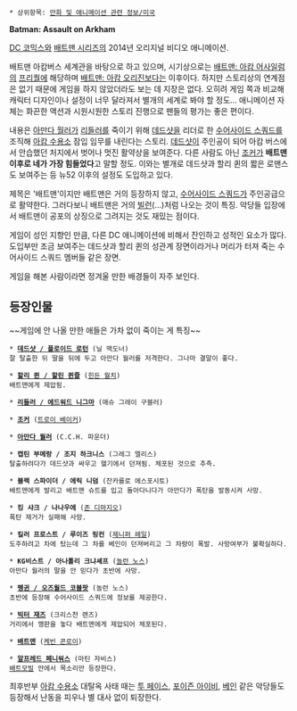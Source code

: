  * 상위항목: [[만화 및 애니메이션 관련 정보/미국]]

'''Batman: Assault on Arkham'''

[[DC 코믹스]]와 [[배트맨 시리즈]]의 2014년 오리지널 비디오 애니메이션.

배트맨 아캄버스 세계관을 바탕으로 하고 있으며, 시기상으로는 [[배트맨: 아캄 어사일럼]]의 [[프리퀄]]에 해당하며 [[배트맨: 아캄 오리진]]보다는 이후이다. 하지만 스토리상의 연계점은 없기 때문에 게임을 하지 않았더라도 보는 데 지장은 없다. 오히려 게임 쪽과 비교해 캐릭터 디자인이나 설정이 너무 달라져서 별개의 세계로 봐야 할 정도... 애니메이션 자체는 화끈한 액션과 시원시원한 스토리 진행으로 팬들의 평가는 좋은 편이다.

내용은 [[아만다 월러]]가 [[리들러]]를 죽이기 위해 [[데드샷]]을 리더로 한 [[수어사이드 스쿼드]]를 조직해 [[아캄 수용소]] 잠입 임무를 내린다는 스토리. [[데드샷]]이 주인공이 되어 아캄 버스에서 안습했던 처지에서 벗어나 멋진 활약상을 보여준다. 다른 사람도 아닌 [[조커(DC 코믹스)|조커]]가 '''배트맨 이후로 네가 가장 힘들었다'''고 말할 정도. 이와는 별개로 데드샷과 할리 퀸의 짧은 로맨스도 보여주는 등 뉴52 이후의 설정도 도입하고 있다.

제목은 '배트맨'이지만 배트맨은 거의 등장하지 않고, [[수어사이드 스쿼드]]가 주인공급으로 활약한다. 그러다보니 배트맨은 거의 [[빌런]](...)처럼 나오는 것이 특징. 악당들 입장에서 배트맨이 공포의 상징으로 그려지는 것도 재밌는 점이다.

게임이 성인 지향인 만큼, 다른 DC 애니메이션에 비해서 잔인하고 성적인 요소가 많다. 도입부만 조금 보여주는 데드샷과 할리 퀸의 성관계 장면이라거나 머리가 터져 죽는 수어사이드 스쿼드 멤버들 같은 장면.

게임을 해본 사람이라면 정겨울 만한 배경들이 자주 보인다.

== 등장인물 ==
~~게임에 안 나올 만한 애들은 가차 없이 죽이는 게 특징~~

 * '''[[데드샷|데드샷 / 플로이드 로턴]]''' (닐 맥도너)
 잘 탈출한 뒤 딸을 뒤에 두고 아만다 월러를 저격한다. 그나마 결말이 좋다.

 * '''[[할리 퀸|할리 퀸 / 할린 퀸즐]]''' ([[힌든 월치]])
 배트맨에게 제압됨.

 * '''[[리들러|리들러 / 에드워드 니그마]]''' (매슈 그레이 구블러)

 * '''[[조커(DC 코믹스)|조커]]''' ([[트로이 베이커]])

 * '''[[아만다 월러]]''' (C.C.H. 파운더)

 * '''캡틴 부메랑 / 조지 하크니스''' (그레그 엘리스)
 탈출하려다가 데드샷과 싸우고 헬기에서 던져됨. 체포된 것으로 추측.

 * '''블랙 스파이더 / 에릭 니덤''' (잔카를로 에스포시토)
 배트맨에게 발리고 배트맨 슈트를 입고 돌아다니다가 아만다가 폭탄을 발동시켜 사망.

 * '''킹 샤크 / 나나우에''' ([[존 디마지오]])
 폭탄 제거가 실패해 사망.

 * '''킬러 프로스트 / 루이즈 링컨''' ([[제니퍼 헤일]])
 도주하려고 차에 탔는데 그 차를 베인이 던져버리고 그 차량이 폭발. 사망여부가 불확실하다.

 * '''KG비스트 / 아나톨리 크냐셰프''' ([[놀런 노스]])
 아만다 월러의 말을 안 믿다가 초반에 사망.

 * '''[[펭귄(DC 코믹스)|펭귄 / 오즈월드 코블팟]]''' (놀런 노스)
 초반에 등장해 수어사이드 스쿼드에 정보를 제공한다.

 * '''[[빅터 재즈]]''' (크리스천 랜즈)
 거리에서 깽판을 놓다 배트맨에게 제압되어 체포된다.

 * '''[[배트맨]]''' ([[케빈 콘로이]])

 * '''[[알프레드 페니워스]]''' (마틴 자비스)
 [[배트모빌]] 안에서 목소리만 등장한다.

최후반부 [[아캄 수용소]] 대탈옥 사태 때는 [[투 페이스]], [[포이즌 아이비]], [[베인(DC 코믹스)|베인]] 같은 악당들도 등장해서 난동을 피우나 별 대사 없이 퇴장한다.

